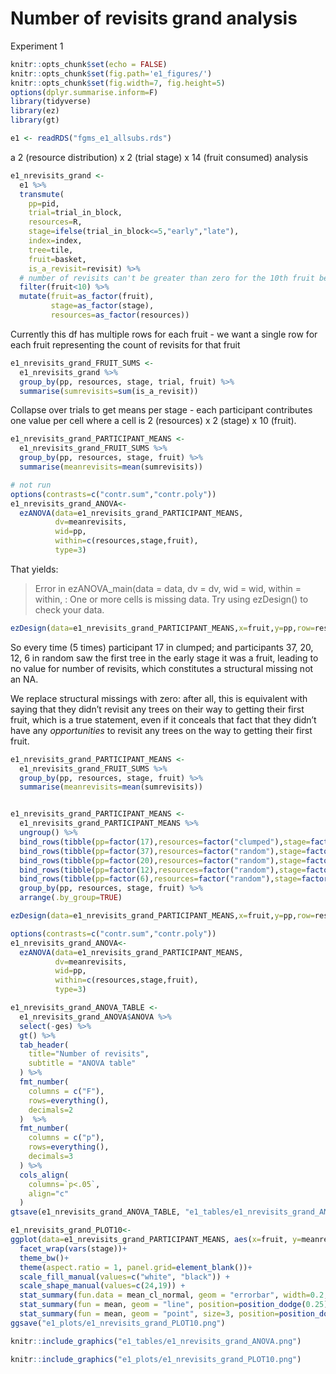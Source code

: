 # Number of revisits grand analysis

Experiment 1

```r
knitr::opts_chunk$set(echo = FALSE)
knitr::opts_chunk$set(fig.path='e1_figures/')
knitr::opts_chunk$set(fig.width=7, fig.height=5)
options(dplyr.summarise.inform=F)
library(tidyverse)
library(ez)
library(gt)

e1 <- readRDS("fgms_e1_allsubs.rds")
```

a 2 (resource distribution) x 2 (trial stage) x 14 (fruit consumed) analysis

```r
e1_nrevisits_grand <-
  e1 %>% 
  transmute(
    pp=pid,
    trial=trial_in_block,
    resources=R,
    stage=ifelse(trial_in_block<=5,"early","late"),
    index=index,
    tree=tile,
    fruit=basket,
    is_a_revisit=revisit) %>% 
  # number of revisits can't be greater than zero for the 10th fruit because we stop recording data as soon as they get to 10
  filter(fruit<10) %>% 
  mutate(fruit=as_factor(fruit),
         stage=as_factor(stage),
         resources=as_factor(resources))
```

Currently this df has multiple rows for each fruit - we want a single row for each fruit representing the count of revisits for that fruit

```r
e1_nrevisits_grand_FRUIT_SUMS <-
  e1_nrevisits_grand %>% 
  group_by(pp, resources, stage, trial, fruit) %>% 
  summarise(sumrevisits=sum(is_a_revisit))
```

Collapse over trials to get means per stage - each participant contributes one value per cell where a cell is 2 (resources) x 2 (stage) x 10 (fruit).

```r
e1_nrevisits_grand_PARTICIPANT_MEANS <-
  e1_nrevisits_grand_FRUIT_SUMS %>% 
  group_by(pp, resources, stage, fruit) %>% 
  summarise(meanrevisits=mean(sumrevisits))
```

```r
# not run
options(contrasts=c("contr.sum","contr.poly"))
e1_nrevisits_grand_ANOVA<-
  ezANOVA(data=e1_nrevisits_grand_PARTICIPANT_MEANS,
          dv=meanrevisits,
          wid=pp,
          within=c(resources,stage,fruit),
          type=3)
```

That yields:

> Error in ezANOVA_main(data = data, dv = dv, wid = wid, within = within,  : 
  One or more cells is missing data. Try using ezDesign() to check your data.
  
```r
ezDesign(data=e1_nrevisits_grand_PARTICIPANT_MEANS,x=fruit,y=pp,row=resources,col=stage)
```

So every time (5 times) participant 17 in clumped; and participants 37, 20, 12, 6 in random saw the first tree in the early stage it was a fruit, leading to no value for number of revisits, which constitutes a structural missing not an NA.

We replace structural missings with zero: after all, this is equivalent with saying that they didn't revisit any trees on their way to getting their first fruit, which is a true statement, even if it conceals that fact that they didn't have any _opportunities_ to revisit any trees on the way to getting their first fruit.

```r
e1_nrevisits_grand_PARTICIPANT_MEANS <-
  e1_nrevisits_grand_FRUIT_SUMS %>% 
  group_by(pp, resources, stage, fruit) %>% 
  summarise(meanrevisits=mean(sumrevisits))


e1_nrevisits_grand_PARTICIPANT_MEANS <-
  e1_nrevisits_grand_PARTICIPANT_MEANS %>% 
  ungroup() %>% 
  bind_rows(tibble(pp=factor(17),resources=factor("clumped"),stage=factor("early"),fruit=factor(0),meanrevisits=0)) %>% 
  bind_rows(tibble(pp=factor(37),resources=factor("random"),stage=factor("early"),fruit=factor(0),meanrevisits=0)) %>% 
  bind_rows(tibble(pp=factor(20),resources=factor("random"),stage=factor("early"),fruit=factor(0),meanrevisits=0)) %>% 
  bind_rows(tibble(pp=factor(12),resources=factor("random"),stage=factor("early"),fruit=factor(0),meanrevisits=0)) %>% 
  bind_rows(tibble(pp=factor(6),resources=factor("random"),stage=factor("early"),fruit=factor(0),meanrevisits=0)) %>% 
  group_by(pp, resources, stage, fruit) %>% 
  arrange(.by_group=TRUE)
```

```r
ezDesign(data=e1_nrevisits_grand_PARTICIPANT_MEANS,x=fruit,y=pp,row=resources,col=stage)
```

```r
options(contrasts=c("contr.sum","contr.poly"))
e1_nrevisits_grand_ANOVA<-
  ezANOVA(data=e1_nrevisits_grand_PARTICIPANT_MEANS,
          dv=meanrevisits,
          wid=pp,
          within=c(resources,stage,fruit),
          type=3)

e1_nrevisits_grand_ANOVA_TABLE <-
  e1_nrevisits_grand_ANOVA$ANOVA %>% 
  select(-ges) %>% 
  gt() %>% 
  tab_header(
    title="Number of revisits",
    subtitle = "ANOVA table"
  ) %>% 
  fmt_number(
    columns = c("F"),
    rows=everything(),
    decimals=2
  )  %>% 
  fmt_number(
    columns = c("p"),
    rows=everything(),
    decimals=3
  ) %>% 
  cols_align(
    columns=`p<.05`,
    align="c"
  )
gtsave(e1_nrevisits_grand_ANOVA_TABLE, "e1_tables/e1_nrevisits_grand_ANOVA.png")
```

```r
e1_nrevisits_grand_PLOT10<-
ggplot(data=e1_nrevisits_grand_PARTICIPANT_MEANS, aes(x=fruit, y=meanrevisits, group=resources, pch=resources, fill=resources)) +
  facet_wrap(vars(stage))+
  theme_bw()+
  theme(aspect.ratio = 1, panel.grid=element_blank())+
  scale_fill_manual(values=c("white", "black")) +
  scale_shape_manual(values=c(24,19)) +
  stat_summary(fun.data = mean_cl_normal, geom = "errorbar", width=0.2, position=position_dodge(0.25)) +
  stat_summary(fun = mean, geom = "line", position=position_dodge(0.25)) + 
  stat_summary(fun = mean, geom = "point", size=3, position=position_dodge(0.25))
ggsave("e1_plots/e1_nrevisits_grand_PLOT10.png")
```

```r
knitr::include_graphics("e1_tables/e1_nrevisits_grand_ANOVA.png")
```

```r
knitr::include_graphics("e1_plots/e1_nrevisits_grand_PLOT10.png")
```

